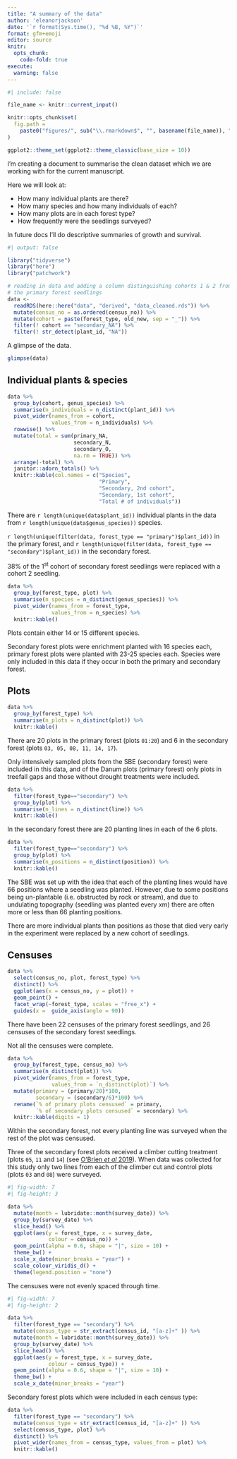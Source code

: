 ```yaml
---
title: "A summary of the data"
author: 'eleanorjackson'
date: '`r format(Sys.time(), "%d %B, %Y")`' 
format: gfm+emoji
editor: source
knitr:
  opts_chunk: 
    code-fold: true
execute:
  warning: false
---
```


```r
#| include: false

file_name <- knitr::current_input()

knitr::opts_chunk$set(
  fig.path =
    paste0("figures/", sub("\\.rmarkdown$", "", basename(file_name)), "/", sep = "")
)

ggplot2::theme_set(ggplot2::theme_classic(base_size = 10))
```

I'm creating a document to summarise the clean dataset which we are working with
for the current manuscript.

Here we will look at:

- How many individual plants are there?
- How many species and how many individuals of each?
- How many plots are in each forest type?
- How frequently were the seedlings surveyed?

In future docs I'll do descriptive summaries of growth and survival.

```r
#| output: false

library("tidyverse")
library("here")
library("patchwork")
```

```r
# reading in data and adding a column distinguishing cohorts 1 & 2 from
# the primary forest seedlings
data <- 
  readRDS(here::here("data", "derived", "data_cleaned.rds")) %>% 
  mutate(census_no = as.ordered(census_no)) %>% 
  mutate(cohort = paste(forest_type, old_new, sep = "_")) %>% 
  filter(! cohort == "secondary_NA") %>% 
  filter(! str_detect(plant_id, "NA")) 
```

A glimpse of the data.

```r
glimpse(data)
```

## Individual plants & species

```r
data %>% 
  group_by(cohort, genus_species) %>% 
  summarise(n_individuals = n_distinct(plant_id)) %>% 
  pivot_wider(names_from = cohort, 
              values_from = n_individuals) %>% 
  rowwise() %>% 
  mutate(total = sum(primary_NA, 
                     secondary_N, 
                     secondary_O, 
                     na.rm = TRUE)) %>% 
  arrange(-total) %>% 
  janitor::adorn_totals() %>% 
  knitr::kable(col.names = c("Species", 
                             "Primary", 
                             "Secondary, 2nd cohort",
                             "Secondary, 1st cohort",
                             "Total # of individuals"))
```

There are `r length(unique(data$plant_id))` 
individual plants in the data from 
`r length(unique(data$genus_species))` species. 

`r length(unique(filter(data, forest_type == "primary")$plant_id))` 
in the primary forest, and 
`r length(unique(filter(data, forest_type == "secondary")$plant_id))` 
in the secondary forest.

38% of the 1^st^ cohort of secondary forest seedlings were replaced with a cohort 2 seedling.

```r
data %>% 
  group_by(forest_type, plot) %>% 
  summarise(n_species = n_distinct(genus_species)) %>% 
  pivot_wider(names_from = forest_type, 
              values_from = n_species) %>% 
  knitr::kable()
```

Plots contain either 14 or 15 different species.

Secondary forest plots were enrichment planted with 16 species each,
primary forest plots were planted with 23-25 species each.
Species were only included in this data if they occur in both the primary and secondary forest. 

## Plots

```r
data %>% 
  group_by(forest_type) %>% 
  summarise(n_plots = n_distinct(plot)) %>% 
  knitr::kable()
```

There are 20 plots in the primary forest (plots `01:20`) and 
6 in the secondary forest (plots `03, 05, 08, 11, 14, 17`).

Only intensively sampled plots from the SBE (secondary forest) were included in this data,
and of the Danum plots (primary forest) only plots in treefall gaps and those without drought treatments were included.

```r
data %>% 
  filter(forest_type=="secondary") %>% 
  group_by(plot) %>% 
  summarise(n_lines = n_distinct(line)) %>% 
  knitr::kable()
```

In the secondary forest there are 20 planting lines in each of the 6 plots.

```r
data %>% 
  filter(forest_type=="secondary") %>% 
  group_by(plot) %>% 
  summarise(n_positions = n_distinct(position)) %>% 
  knitr::kable()
```

The SBE was set up with the idea that each of the planting lines would have 66 positions where a seedling was planted.
However, due to some positions being un-plantable (i.e. obstructed by rock or stream),
and due to undulating topography (seedling was planted every *x*m) there are often more or less than 66 planting positions.

There are more individual plants than positions as those that died
very early in the experiment were replaced by a new cohort of seedlings.

## Censuses

```r
data %>% 
  select(census_no, plot, forest_type) %>%
  distinct() %>% 
  ggplot(aes(x = census_no, y = plot)) +
  geom_point() +
  facet_wrap(~forest_type, scales = "free_x") +
  guides(x =  guide_axis(angle = 90)) 
```

There have been 22 censuses of the primary forest seedlings,
and 26 censuses of the secondary forest seedlings.

Not all the censuses were complete.

```r
data %>% 
  group_by(forest_type, census_no) %>% 
  summarise(n_distinct(plot)) %>% 
  pivot_wider(names_from = forest_type, 
              values_from = `n_distinct(plot)`) %>% 
  mutate(primary = (primary/20)*100,
         secondary = (secondary/6)*100) %>% 
  rename(`% of primary plots censused` = primary,
         `% of secondary plots censused` = secondary) %>% 
  knitr::kable(digits = 1)

```

Within the secondary forest, 
not every planting line was surveyed when the rest of the plot was censused.

Three of the secondary forest plots received a climber cutting treatment
(plots `05`, `11` and `14`) 
(see [O'Brien _et al_ 2019](https://doi.org/10.1111/1365-2664.13335)). 
When data was collected for this study only two lines from each of the
climber cut and control plots (plots `03` and `08`) were surveyed.

```r
#| fig-width: 7
#| fig-height: 3

data %>% 
  mutate(month = lubridate::month(survey_date)) %>% 
  group_by(survey_date) %>% 
  slice_head() %>% 
  ggplot(aes(y = forest_type, x = survey_date, 
             colour = census_no)) +
  geom_point(alpha = 0.6, shape = "|", size = 10) +
  theme_bw() +
  scale_x_date(minor_breaks = "year") +
  scale_colour_viridis_d() +
  theme(legend.position = "none")
```

The censuses were not evenly spaced through time.

```r
#| fig-width: 7
#| fig-height: 2

data %>% 
  filter(forest_type == "secondary") %>% 
  mutate(census_type = str_extract(census_id, "[a-z]+" )) %>% 
  mutate(month = lubridate::month(survey_date)) %>% 
  group_by(survey_date) %>% 
  slice_head() %>% 
  ggplot(aes(y = forest_type, x = survey_date, 
             colour = census_type)) +
  geom_point(alpha = 0.6, shape = "|", size = 10) +
  theme_bw() +
  scale_x_date(minor_breaks = "year") 
```

Secondary forest plots which were included in each census type:

```r
data %>% 
  filter(forest_type == "secondary") %>% 
  mutate(census_type = str_extract(census_id, "[a-z]+" )) %>% 
  select(census_type, plot) %>% 
  distinct() %>% 
  pivot_wider(names_from = census_type, values_from = plot) %>% 
  knitr::kable()
```


